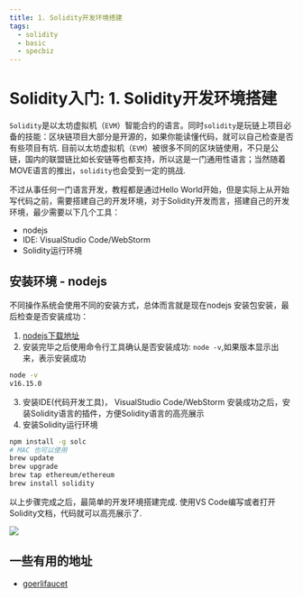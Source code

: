 ```yaml
---
title: 1. Solidity开发环境搭建
tags:
  - solidity
  - basic
  - specbiz
---
```



# Solidity入门:  1. Solidity开发环境搭建

`Solidity`是以太坊虚拟机（`EVM`）智能合约的语言。同时`solidity`是玩链上项目必备的技能：区块链项目大部分是开源的，如果你能读懂代码，就可以自己检查是否有些项目有坑.
目前以太坊虚拟机（`EVM`）被很多不同的区块链使用，不只是公链，国内的联盟链比如长安链等也都支持，所以这是一门通用性语言；当然随着MOVE语言的推出，`solidity`也会受到一定的挑战.

不过从事任何一门语言开发，教程都是通过Hello World开始，但是实际上从开始写代码之前，需要搭建自己的开发环境，对于Solidity开发而言，搭建自己的开发环境，最少需要以下几个工具：

- nodejs
- IDE: VisualStudio Code/WebStorm 
- Solidity运行环境

## 安装环境 - nodejs

不同操作系统会使用不同的安装方式，总体而言就是现在nodejs 安装包安装，最后检查是否安装成功：
1. [nodejs下载地址](https://nodejs.org/zh-cn/download/)
2. 安装完毕之后使用命令行工具确认是否安装成功: ```node -v```,如果版本显示出来，表示安装成功
```sh
node -v
v16.15.0
```
3. 安装IDE(代码开发工具)， VisualStudio Code/WebStorm 
   安装成功之后，安装Solidity语言的插件，方便Solidity语言的高亮展示
4. 安装Solidity运行环境
```sh
npm install -g solc
# MAC 也可以使用
brew update
brew upgrade
brew tap ethereum/ethereum
brew install solidity
```

以上步骤完成之后，最简单的开发环境搭建完成. 使用VS Code编写或者打开Solidity文档，代码就可以高亮展示了.

![](code-highlight.png)

## 一些有用的地址

- [goerlifaucet](https://goerlifaucet.com/)